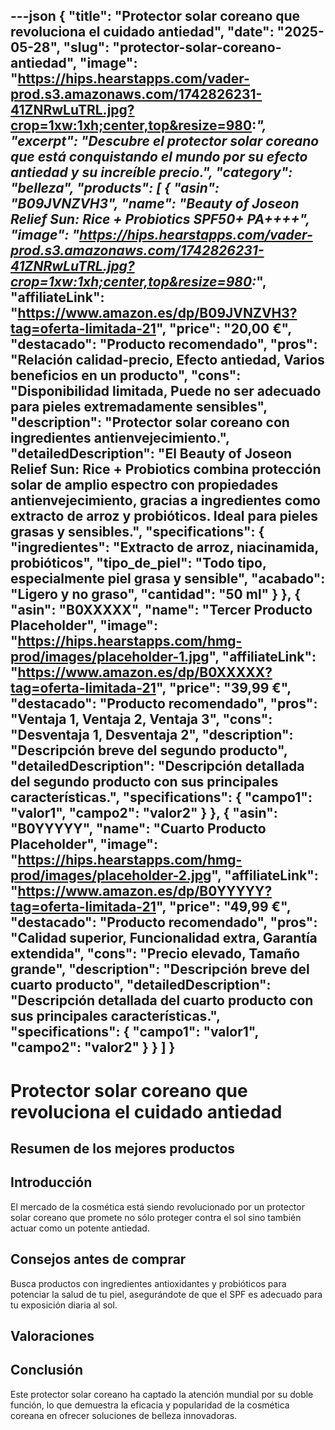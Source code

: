 ---json
{
  "title": "Protector solar coreano que revoluciona el cuidado antiedad",
  "date": "2025-05-28",
  "slug": "protector-solar-coreano-antiedad",
  "image": "https://hips.hearstapps.com/vader-prod.s3.amazonaws.com/1742826231-41ZNRwLuTRL.jpg?crop=1xw:1xh;center,top&resize=980:*",
  "excerpt": "Descubre el protector solar coreano que está conquistando el mundo por su efecto antiedad y su increíble precio.",
  "category": "belleza",
  "products": [
    {
      "asin": "B09JVNZVH3",
      "name": "Beauty of Joseon Relief Sun: Rice + Probiotics SPF50+ PA++++",
      "image": "https://hips.hearstapps.com/vader-prod.s3.amazonaws.com/1742826231-41ZNRwLuTRL.jpg?crop=1xw:1xh;center,top&resize=980:*",
      "affiliateLink": "https://www.amazon.es/dp/B09JVNZVH3?tag=oferta-limitada-21",
      "price": "20,00 €",
      "destacado": "Producto recomendado",
      "pros": "Relación calidad-precio, Efecto antiedad, Varios beneficios en un producto",
      "cons": "Disponibilidad limitada, Puede no ser adecuado para pieles extremadamente sensibles",
      "description": "Protector solar coreano con ingredientes antienvejecimiento.",
      "detailedDescription": "El Beauty of Joseon Relief Sun: Rice + Probiotics combina protección solar de amplio espectro con propiedades antienvejecimiento, gracias a ingredientes como extracto de arroz y probióticos. Ideal para pieles grasas y sensibles.",
      "specifications": {
        "ingredientes": "Extracto de arroz, niacinamida, probióticos",
        "tipo_de_piel": "Todo tipo, especialmente piel grasa y sensible",
        "acabado": "Ligero y no graso",
        "cantidad": "50 ml"
      }
    },
    {
      "asin": "B0XXXXX",
      "name": "Tercer Producto Placeholder",
      "image": "https://hips.hearstapps.com/hmg-prod/images/placeholder-1.jpg",
      "affiliateLink": "https://www.amazon.es/dp/B0XXXXX?tag=oferta-limitada-21",
      "price": "39,99 €",
      "destacado": "Producto recomendado",
      "pros": "Ventaja 1, Ventaja 2, Ventaja 3",
      "cons": "Desventaja 1, Desventaja 2",
      "description": "Descripción breve del segundo producto",
      "detailedDescription": "Descripción detallada del segundo producto con sus principales características.",
      "specifications": {
        "campo1": "valor1",
        "campo2": "valor2"
      }
    },
    {
      "asin": "B0YYYYY",
      "name": "Cuarto Producto Placeholder",
      "image": "https://hips.hearstapps.com/hmg-prod/images/placeholder-2.jpg",
      "affiliateLink": "https://www.amazon.es/dp/B0YYYYY?tag=oferta-limitada-21",
      "price": "49,99 €",
      "destacado": "Producto recomendado",
      "pros": "Calidad superior, Funcionalidad extra, Garantía extendida",
      "cons": "Precio elevado, Tamaño grande",
      "description": "Descripción breve del cuarto producto",
      "detailedDescription": "Descripción detallada del cuarto producto con sus principales características.",
      "specifications": {
        "campo1": "valor1",
        "campo2": "valor2"
      }
    }
  ]
}
---


# Protector solar coreano que revoluciona el cuidado antiedad

## Resumen de los mejores productos

<ProductRankingTable products={products} />

## Introducción

El mercado de la cosmética está siendo revolucionado por un protector solar coreano que promete no sólo proteger contra el sol sino también actuar como un potente antiedad.

## Consejos antes de comprar

Busca productos con ingredientes antioxidantes y probióticos para potenciar la salud de tu piel, asegurándote de que el SPF es adecuado para tu exposición diaria al sol.

## Valoraciones

<ProductDetailCard product={products[0]} />

<ProductDetailCard product={products[1]} />

<ProductDetailCard product={products[2]} />

## Conclusión

Este protector solar coreano ha captado la atención mundial por su doble función, lo que demuestra la eficacia y popularidad de la cosmética coreana en ofrecer soluciones de belleza innovadoras.
